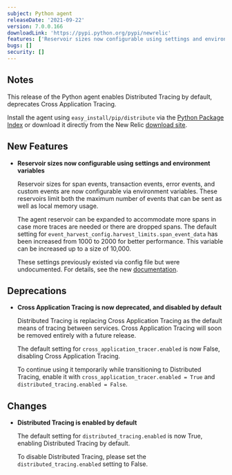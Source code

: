 ```yaml
---
subject: Python agent
releaseDate: '2021-09-22'
version: 7.0.0.166
downloadLink: 'https://pypi.python.org/pypi/newrelic'
features: ['Reservoir sizes now configurable using settings and environment variables', 'Distributed tracing is enabled by default']
bugs: []
security: []
---
```


## Notes

This release of the Python agent enables Distributed Tracing by default, deprecates Cross Application Tracing.

Install the agent using `easy_install/pip/distribute` via the [Python Package Index](https://pypi.python.org/pypi/newrelic) or download it directly from the New Relic [download site](http://download.newrelic.com/python_agent/release).

## New Features

* **Reservoir sizes now configurable using settings and environment variables**

  Reservoir sizes for span events, transaction events, error events, and custom events are now configurable via environment variables. These reservoirs limit both the maximum number of events that can be sent as well as local memory usage.

  The agent reservoir can be expanded to accommodate more spans in case more traces are needed or there are dropped spans. The default setting for `event_harvest_config.harvest_limits.span_event_data` has been increased from 1000 to 2000 for better performance. This variable can be increased up to a size of 10,000.

  These settings previously existed via config file but were undocumented. For details, see the new [documentation](/docs/agents/python-agent/configuration/python-agent-configuration#event-harvest-config).

## Deprecations

* **Cross Application Tracing is now deprecated, and disabled by default**

  Distributed Tracing is replacing Cross Application Tracing as the default means of tracing between services. Cross Application Tracing will soon be removed entirely with a future release.

  The default setting for `cross_application_tracer.enabled` is now False, disabling Cross Application Tracing.

  To continue using it temporarily while transitioning to Distributed Tracing, enable it with `cross_application_tracer.enabled = True` and `distributed_tracing.enabled = False`.

## Changes

* **Distributed Tracing is enabled by default**

  The default setting for `distributed_tracing.enabled` is now True, enabling Distributed Tracing by default.

  To disable Distributed Tracing, please set the `distributed_tracing.enabled` setting to False.
